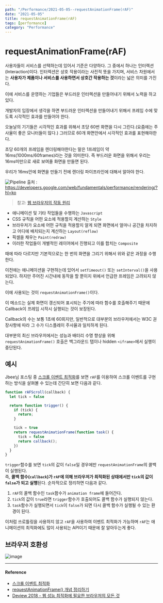 ---
path: "/Performance/2021-05-05--requestAnimationFrame(rAF)"
date: "2021-05-05"
title: requestAnimationFrame(rAF)
tags: [performance]
category: "Performance"
---

# requestAnimationFrame(rAF)

사용자들이 서비스를 선택하는데 있어서 기준은 다양하다. 그 중에서 하나는 인터렉션(Interaction)이다. 인터렉션은 상호 작용이라는 사전적 뜻을 가지며, 서비스 차원에서는 **사용자가 제품이나 서비스를 사용하면서 상호간 작용하는 것**이라는 넓은 의미를 가진다.

이에 서비스를 운영하는 기업들은 부드러운 인터렉션을 만들어내기 위해서 노력을 하고 있다.

개발자의 입장에서 생각을 하면 부드러운 인터렉션을 만들어내기 위해서 프레임 수에 맞도록 시각적인 효과를 만들어야 한다.

오늘날의 기기들은 시각적인 효과를 위해서 초당 60번 화면을 다시 그린다.(요즘에는 주사율이 좋은 모니터들이 많다.) 그러므로 60개 화면안에서 시각적인 효과를 표현해야한다.

초당 60개의 프레임을 렌더링해야한다는 말은 1프레임이 약 16ms(1000ms/60frames)라는 것을 의미한다. 즉 부드러운 화면을 위해서 우리는 16ms미만으로 새로 보여줄 화면을 만들면 된다.

우리가 16ms안에 화면을 만들기 전에 렌더링 파이프라인에 대해서 알아야 한다.

![Pipeline](https://user-images.githubusercontent.com/24274424/69901968-b12c9800-13cb-11ea-9e6f-26ad0167ad53.png)
출처 : https://developers.google.com/web/fundamentals/performance/rendering/?hl=ko

> 참고: [웹 브라우저의 작동 원리](https://github.com/Im-D/Dev-Docs/blob/master/Browser/%EC%9B%B9%20%EB%B8%8C%EB%9D%BC%EC%9A%B0%EC%A0%80%EC%9D%98%20%EC%9E%91%EB%8F%99%20%EC%9B%90%EB%A6%AC.md)

- 애니메이션 및 기타 작업들을 수행하는 `Javascript`
- CSS 규칙을 어떤 요소에 적용할지 계산하는 `Style`
- 브라우저가 요소에 어떤 규칙을 적용할지 알게 되면 화면에서 얼마나 공간을 차지하고 어디에 배치되는지 계산하는 `Layout(reflow)`
- 픽셀을 채우는 `Paint(redraw)`
- 이러한 작업들이 개별적인 레이어에서 진행되고 이를 합치는 `Composite`

때에 따라 다르지만 기본적으로는 한 번의 화면을 그리기 위해서 위와 같은 과정을 수행한다.

이전에는 애니메이션을 구현하는데 있어서 `setTimeout()` 또는 `setInterval()`을 사용되었다. 하지만 주어진 시간내에 동작을 할 뿐이지 위에서 언급한 프레임은 고려되지 않는다.

이에 사용되는 것이 `requestAnimationFrame()`이다.

이 메소드는 실제 화면이 갱신되어 표시되는 주기에 따라 함수를 호출해주기 때문에 Callback이 프레임 시작시 실행되는 것이 보장된다.

Callback의 수는 보통 1초에 60회지만, 일반적으로 대부분의 브라우저에서는 W3C 권장사항에 따라 그 수가 디스플레이 주사율과 일치하게 된다.

대부분의 최신 브라우저에서는 성능과 배터리 수명 향상을 위해 `requestAnimationFrame()` 호출은 백그라운드 탭이나 hidden `<iframe>`에서 실행이 중단된다.

## 예시

Jbee님 포스팅 중 [스크롤 이벤트 최적화](https://jbee.io/web/optimize-scroll-event/)를 보면 `rAF`를 이용하여 스크롤 이벤트를 구현하는 방식을 살펴볼 수 있는데 간단히 보면 다음과 같다.

```js
function rAFScroll(callback) {
  let tick = false

  return function trigger() {
    if (tick) {
      return;
    }

    tick = true
    return requestAnimationFrame(function task() {
      tick = false
      return callback();
    })
  }
}
```

`trigger`함수를 보면 `tick`의 값이 `false`일 경우에만 `requestAnimationFrame`의 콜백이 실행된다. <br/>즉, **콜백 함수(`callback`)가 `rAF`에 의해 브라우저가 최적화된 상태에서만 `tick`의 값이 `false`가 되고 실행**된다. 순차적으로 정리하면 다음과 같다.

1. `rAF`의 콜백 함수인 `task`함수가 `animation frame`에 들어간다.
2. `tick`의 값이 `true`라면 `trigger`함수가 호출되어도 콜백 함수가 실행되지 않는다.
3. `task`함수가 실행되면서 `tick`이 `false`가 되면 다시 콜백 함수가 실행될 수 있는 환경이 된다.

이처럼 쓰로틀링을 사용하지 않고 `rAF`을 사용하여 이벤트 최적화가 가능하며 `rAF`는 애니메이션의 최적화에도 많이 사용되는 API이기 때문에 잘 알아두는게 좋다.

## 브라우저 호환성

![image](https://user-images.githubusercontent.com/24274424/69902311-539a4a80-13cf-11ea-85b8-774690c747b0.png)

---

#### Reference

- [스크롤 이벤트 최적화](https://jbee.io/web/optimize-scroll-event/)
- [requestAnimationFrame() 개념 정리하기](https://fullest-sway.me/blog/2019/01/28/requestAnimationFrame/)
- [Deview 2018 - 웹 성능 최적화에 필요한 브라우저의 모든 것](https://www.slideshare.net/deview/125-119068291)